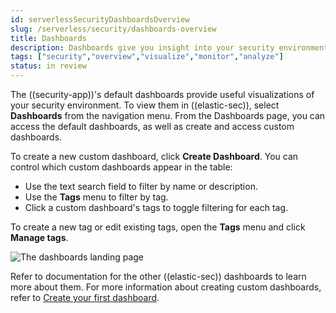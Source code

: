 ```yaml
---
id: serverlessSecurityDashboardsOverview
slug: /serverless/security/dashboards-overview
title: Dashboards
description: Dashboards give you insight into your security environment.
tags: ["security","overview","visualize","monitor","analyze"]
status: in review
---
```


<div id="dashboards-overview"></div>

The ((security-app))'s default dashboards provide useful visualizations of your security environment. To view them in ((elastic-sec)), select **Dashboards** from the navigation menu. From the Dashboards page, you can access the default dashboards, as well as create and access custom dashboards.

To create a new custom dashboard, click **Create Dashboard**. You can control which custom dashboards appear in the table:

* Use the text search field to filter by name or description.
* Use the **Tags** menu to filter by tag.
* Click a custom dashboard's tags to toggle filtering for each tag.

To create a new tag or edit existing tags, open the **Tags** menu and click **Manage tags**.

![The dashboards landing page](../images/dashboards-overview/-dashboards-dashboards-landing-page.png)

Refer to documentation for the other ((elastic-sec)) dashboards to learn more about them. For more information about creating custom dashboards, refer to [Create your first dashboard](((kibana-ref))/create-a-dashboard-of-panels-with-web-server-data.html).
